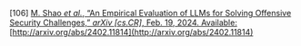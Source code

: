 \[106\]	[M. Shao *et al.*, “An Empirical Evaluation of LLMs for Solving Offensive Security Challenges,” *arXiv \[cs.CR\]*, Feb. 19, 2024\. Available:](http://paperpile.com/b/Lj1YHA/A1Vxq) [http://arxiv.org/abs/2402.11814](http://arxiv.org/abs/2402.11814)